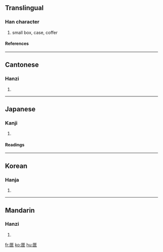 ==Translingual==
===Han character===
{{Han char|rad=匚|as=05|sn=7|four=7171<sub>5</sub>|canj=尸田中 (SWL)}}
# small box, case, coffer
====References====
{{Han ref|kx=0153.270|dkj=02610|dj=0345.140|hdz=10084.110|uh=5323|ud=21283|bh=A758|bd=42840}}
----
==Cantonese==
===Hanzi===
{{yue-hanzi|jyut=|y=haap6}}
# {{defn|Cantonese}}
----
==Japanese==
===Kanji===
{{ja-kanji|grade=|rs=匚05}}
# {{defn|Japanese}} 
====Readings====
{{ja-readings|on=[[こう]] (kō), [[ごう]] (gō)|kun=[[はこ]] (hako)}}
----
==Korean==
===Hanja===
{{ko-hanja|hangeul=[[갑]]|rv=gap|mr=kap}}
# {{defn|Korean}}
----
==Mandarin==
===Hanzi===
{{cmn-hanzi|pin=[[xiá]] ([[xia2]])|wg=hsia<sup>2</sup>}}
# {{defn|Mandarin}}

[[fr:匣]]
[[ko:匣]]
[[hu:匣]]